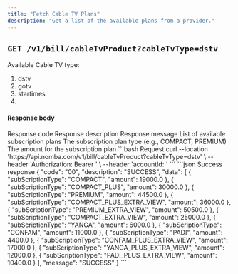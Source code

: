 ```yaml
---
title: "Fetch Cable TV Plans"
description: "Get a list of the available plans from a provider."
---
```


<CardGroup cols={2}>
  <Card
    title="Subscribe to Cable TV"
    icon="link-simple"
    href="/products/bills/subscribe-to-cable-tv"
  ></Card>
</CardGroup>

## `GET /v1/bill/cableTvProduct?cableTvType=dstv`

Available Cable TV type:  
1. dstv  
2. gotv  
3. startimes
4. 

#### Response body

<ResponseField name="code" type="string" required>
  Response code
</ResponseField>

<ResponseField name="description" type="string" required>
  Response description
</ResponseField>

<ResponseField name="message" type="string" required>
  Response message
</ResponseField>

<ResponseField name="data" type="object[]">
  List of available subscription plans
  <Expandable title="object" defaultOpen="true">
    <ResponseField name="subScriptionType" type="string" required>
      The subscription plan type (e.g., COMPACT, PREMIUM)
    </ResponseField>
    <ResponseField name="amount" type="number" required>
      The amount for the subscription plan
    </ResponseField>
  </Expandable>
</ResponseField>

<RequestExample>
```bash Request
curl --location 'https://api.nomba.com/v1/bill/cableTvProduct?cableTvType=dstv' \
--header 'Authorization: Bearer <token>' \
--header 'accountId: <accountId>'
```
</RequestExample>

<ResponseExample>
```json Success response
{
    "code": "00",
    "description": "SUCCESS",
    "data": [
        {
            "subScriptionType": "COMPACT",
            "amount": 19000.0
        },
        {
            "subScriptionType": "COMPACT_PLUS",
            "amount": 30000.0
        },
        {
            "subScriptionType": "PREMIUM",
            "amount": 44500.0
        },
        {
            "subScriptionType": "COMPACT_PLUS_EXTRA_VIEW",
            "amount": 36000.0
        },
        {
            "subScriptionType": "PREMIUM_EXTRA_VIEW",
            "amount": 50500.0
        },
        {
            "subScriptionType": "COMPACT_EXTRA_VIEW",
            "amount": 25000.0
        },
        {
            "subScriptionType": "YANGA",
            "amount": 6000.0
        },
        {
            "subScriptionType": "CONFAM",
            "amount": 11000.0
        },
        {
            "subScriptionType": "PADI",
            "amount": 4400.0
        },
        {
            "subScriptionType": "CONFAM_PLUS_EXTRA_VIEW",
            "amount": 17000.0
        },
        {
            "subScriptionType": "YANGA_PLUS_EXTRA_VIEW",
            "amount": 12000.0
        },
        {
            "subScriptionType": "PADI_PLUS_EXTRA_VIEW",
            "amount": 10400.0
        }
    ],
    "message": "SUCCESS"
}
```
</ResponseExample>
